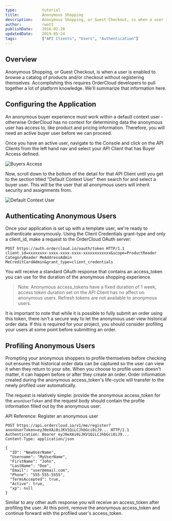 ```yaml
---
type:           tutorial
title:          Anonymous Shopping
description:    Anonymous Shopping, or Guest Checkout, is when a user is enabled to browse a catalog of products and/or checkout without registering themselves. Accomplishing this requires OrderCloud developers to pull together a lot of platform knowledge. We'll summarize that information here.
author:         rwatt
publishDate:    2016-02-20
updatedDate:    2019-05-24
tags:           ["API Clients", "Users", "Authentication"]
---
```


## Overview

Anonymous Shopping, or Guest Checkout, is when a user is enabled to browse a catalog of products and/or checkout without registering themselves. Accomplishing this requires OrderCloud developers to pull together a lot of platform knowledge. We'll summarize that information here.

## Configuring the Application

An anonymous buyer experience must work within a default context user - otherwise OrderCloud has no context for determining data the anonymous user has access to, like product and pricing information. Therefore, you will need an active buyer user before we can proceed.

Once you have an active user, navigate to the <PortalLink to="/console">Console</PortalLink> and click on the API Clients from the left hand nav and select your API Client that has Buyer Access defined. 

![Buyers Access](/images/knowledge-base/inline/anonymous-shopping/buyers_access.png)

Now, scroll down to the bottom of the detail for that API Client until you get to the section titled "Default Context User" then search for and select a buyer user. This will be the user that all anonymous users will inherit security and assignments from.

![Default Context User](/images/knowledge-base/inline/anonymous-shopping/default_context_user.png)

## Authenticating Anonymous Users

Once your application is set up with a template user, we're ready to authenticate anonymously. Using the Client Credentials grant-type and only a client_id, make a request to the OrderCloud OAuth server:

```http
POST https://auth.ordercloud.io/oauth/token HTTP/1.1
client_id=xxxxxxxx-xxxx-xxxx-xxxx-xxxxxxxxxxxx&scope=ProductReader CategoryReader MeAddressAdmin MeCreditCardAdmin&grant_type=client_credentials
```

You will receive a standard OAuth response that contains an access_token you can use for the duration of the anonymous shopping experience.

> Note: Anonymous access_tokens have a fixed duration of 1 week, access token duration set on the API Client has no affect on anonymous users. Refresh tokens are not available to anonymous users.

It is important to note that while it is possible to fully submit an order using this token, there isn't a secure way to let the anonymous user view historical order data. If this is required for your project, you should consider profiling your users at some point before submitting an order.

## Profiling Anonymous Users

Prompting your anonymous shoppers to profile themselves before checking out ensures that historical order data can be captured so the user can view it when they return to your site. When you choose to profile users doesn't matter, it can happen before or after they create an order. Order information created during the anonymous access_token's life-cycle will transfer to the newly profiled user automatically.

The request is relatively simple: provide the anonymous access_token for the `anonUserToken` and the request body should contain the profile information filled out by the anonymous user:

API Reference: <Link to="/api-reference/me-and-my-stuff/me/register">Register an anonymous user</Link>

```http
POST https://api.ordercloud.io/v1/me/register?anonUserToken=eyJ0eXAi0iJKV1QiLCJhbGci0iJ9... HTTP/1.1
Authentication: Bearer eyJ0eXAi0iJKV1QiLCJhbGci0iJ9...
Content-Type: application/json

{
  "ID": "NewUserName",
  "Username": "MyUserName",
  "FirstName": "John",
  "LastName": "Doe",
  "Email": "user@email.com",
  "Phone": "555-555-5555",
  "TermsAccepted": true,
  "Active": true,
  "xp": null
}
```

Similar to any other auth response you will receive an access_token after profiling the user. At this point, remove the anonymous access_token and continue forward with the profiled user's access_token.
